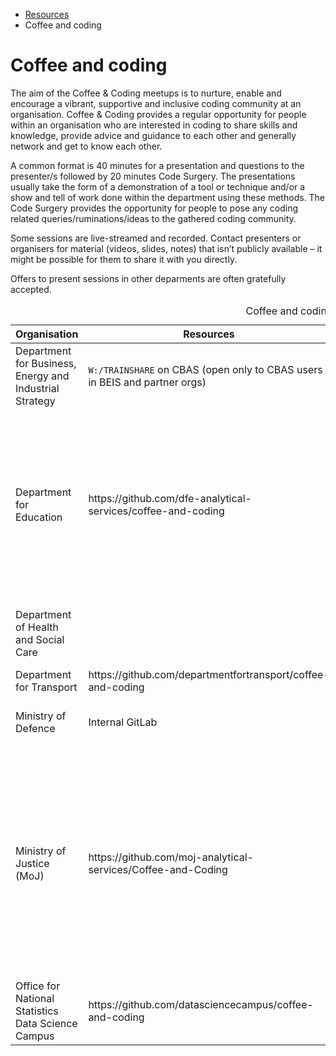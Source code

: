 ::: {.breadcrumbs}
* [Resources](resources.html)
* Coffee and coding
:::

# Coffee and coding

The aim of the Coffee & Coding meetups is to nurture, enable and encourage a
vibrant, supportive and inclusive coding community at an organisation. Coffee &
Coding provides a regular opportunity for people within an organisation who are
interested in coding to share skills and knowledge, provide advice and guidance
to each other and generally network and get to know each other.

A common format is 40 minutes for a presentation and questions to the
presenter/s followed by 20 minutes Code Surgery. The presentations usually take
the form of a demonstration of a tool or technique and/or a show and tell of
work done within the department using these methods.  The Code Surgery provides
the opportunity for people to pose any coding related queries/ruminations/ideas
to the gathered coding community.

Some sessions are live-streamed and recorded.  Contact presenters or organisers
for material (videos, slides, notes) that isn't publicly available -- it might
be possible for them to share it with you directly.

Offers to present sessions in other deparments are often gratefully accepted.

Table: Coffee and coding groups

| Organisation | Resources | Contact | Notes |
|--------------|-----------|---------|-------|
| Department for Business, Energy and Industrial Strategy | `W:/TRAINSHARE` on CBAS (open only to CBAS users in BEIS and partner orgs) | coffeeandcoding@beis.gov.uk | Weekly at 10-11am on Wednesdays, open to all |
| Department for Education | https://github.com/dfe-analytical-services/coffee-and-coding | coffee.coding@education.gov.uk | Sessions are usually held on every other Wednesday morning from 10-11AM. Rooms are booked for the London, Sheffield, and Darlington offices. |
| Department of Health and Social Care | | https://www.eventbrite.co.uk/e/health-r-coding-club-tickets-52481515626 | All events are arranged via the eventbrite link. |
| Department for Transport | https://github.com/departmentfortransport/coffee-and-coding |  |  |
| Ministry of Defence | Internal GitLab | Charlie Willis charles.wills106@mod.uk | Usually once a month on Friday mornings |
| Ministry of Justice (MoJ) | https://github.com/moj-analytical-services/Coffee-and-Coding | Coffee-and-Coding@justice.gov.uk | Only members of the GitHub moj-analytical-services organisation can access the GitHub repository. The coffee and coding team doesn’t have the ability to add anyone to the organisation. |
| Office for National Statistics Data Science Campus | https://github.com/datasciencecampus/coffee-and-coding |  |  |
